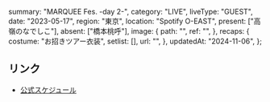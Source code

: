   summary: "MARQUEE Fes. -day 2-",
  category: "LIVE",
  liveType: "GUEST",
  date: "2023-05-17",
  region: "東京",
  location: "Spotify O-EAST",
  present: ["高嶺のなでしこ"],
  absent: ["橋本桃呼"],
  image: {
    path: "",
    ref: "",
  },
  recaps: {
    costume: "お招きツアー衣装",
    setlist: [],
    url: "",
  },
  updatedAt: "2024-11-06",
};

## リンク

- [公式スケジュール](https://takanenonadeshiko.jp/?p=925)

